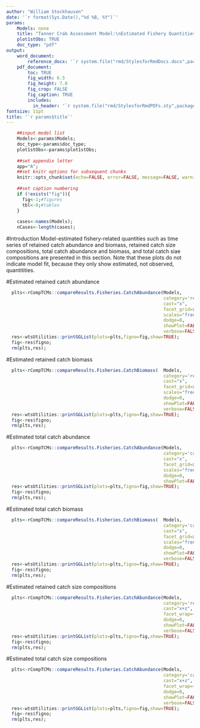 ```yaml
---
author: "William Stockhausen"
date: '`r format(Sys.Date(),"%d %B, %Y")`'
params: 
    Models: none
    title: "Tanner Crab Assessment Model:\nEstimated Fishery Quantities" 
    plot1stObs: TRUE
    doc_type: "pdf"
output: 
    word_document: 
        reference_docx: '`r system.file("rmd/StylesforRmdDocs.docx",package="wtsUtilities")`'
    pdf_document: 
        toc: TRUE
        fig_width: 6.5
        fig_height: 7.0
        fig_crop: FALSE
        fig_caption: TRUE
        includes:
          in_header: '`r system.file("rmd/StylesforRmdPDFs.sty",package="wtsUtilities")`'
fontsize: 11pt
title: '`r params$title`'
---
```


```r
    ##input model list
    Models<-params$Models;
    doc_type<-params$doc_type;
    plot1stObs<-params$plot1stObs;
    
    ##set appendix letter
    app="A";
    ##set knitr options for subsequent chunks
    knitr::opts_chunk$set(echo=FALSE, error=FALSE, message=FALSE, warning=FALSE, concordance=TRUE, fig.width=6.5, fig.height=3.5, dpi=300)
    
    ##set caption numbering
    if (!exists("fig")){
      fig<-1;#figures
      tbl<-0;#tables
    }
    
    cases<-names(Models);
    nCases<-length(cases);
```

#Introduction
Model-estimated fishery-related quantities such as time series of retained catch abundance and biomass, retained catch size compositions, total catch abundance and biomass, and total catch siae compositions are presented in this section. Note that these plots do not indicate model fit, because they only show estimated, not observed, quantitities.

#Estimated retained catch abundance

```r
  plts<-rCompTCMs::compareResults.Fisheries.CatchAbundance(Models,
                                                           category='retained',
                                                           cast="x",
                                                           facet_grid=x~.,
                                                           scales="free_y",
                                                           dodge=0,
                                                           showPlot=FALSE,
                                                           verbose=FALSE);
  res<-wtsUtilities::printGGList(plots=plts,figno=fig,show=TRUE);
  fig<-res$figno;
  rm(plts,res);
```

#Estimated retained catch biomass

```r
  plts<-rCompTCMs::compareResults.Fisheries.CatchBiomass(  Models,
                                                           category='retained',
                                                           cast="x",
                                                           facet_grid=x~.,
                                                           scales="free_y",
                                                           dodge=0,
                                                           showPlot=FALSE,
                                                           verbose=FALSE);
  res<-wtsUtilities::printGGList(plots=plts,figno=fig,show=TRUE);
  fig<-res$figno;
  rm(plts,res);
```

#Estimated total catch abundance

```r
  plts<-rCompTCMs::compareResults.Fisheries.CatchAbundance(Models,
                                                           category='captured',
                                                           cast="x",
                                                           facet_grid=x~.,
                                                           scales="free_y",
                                                           dodge=0,
                                                           showPlot=FALSE,verbose=FALSE);
  res<-wtsUtilities::printGGList(plots=plts,figno=fig,show=TRUE);
  fig<-res$figno;
  rm(plts,res);
```

#Estimated total catch biomass

```r
  plts<-rCompTCMs::compareResults.Fisheries.CatchBiomass(  Models,
                                                           category='captured',
                                                           cast="x",
                                                           facet_grid=x~.,
                                                           scales="free_y",
                                                           dodge=0,
                                                           showPlot=FALSE,
                                                           verbose=FALSE)
  res<-wtsUtilities::printGGList(plots=plts,figno=fig,show=TRUE);
  fig<-res$figno;
  rm(plts,res);
```

#Estimated retained catch size compositions

```r
  plts<-rCompTCMs::compareResults.Fisheries.CatchAbundance(Models,
                                                           category='retained',
                                                           cast="x+z",
                                                           facet_wrap=~y,
                                                           dodge=0,
                                                           showPlot=FALSE,
                                                           verbose=FALSE);
  res<-wtsUtilities::printGGList(plots=plts,figno=fig,show=TRUE);
  fig<-res$figno;
  rm(plts,res);
```

#Estimated total catch size compositions

```r
  plts<-rCompTCMs::compareResults.Fisheries.CatchAbundance(Models,
                                                           category='captured',
                                                           cast="x+z",
                                                           facet_wrap=~y,
                                                           dodge=0,
                                                           showPlot=FALSE,
                                                           verbose=FALSE);
  res<-wtsUtilities::printGGList(plots=plts,figno=fig,show=TRUE);
  fig<-res$figno;
  rm(plts,res);
```

